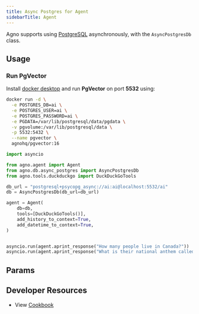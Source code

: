 ```yaml
---
title: Async Postgres for Agent
sidebarTitle: Agent
---
```


Agno supports using [PostgreSQL](https://www.postgresql.org/) asynchronously, with the `AsyncPostgresDb` class.

## Usage

### Run PgVector

Install [docker desktop](https://docs.docker.com/desktop/install/mac-install/) and run **PgVector** on port **5532** using:

```bash
docker run -d \
  -e POSTGRES_DB=ai \
  -e POSTGRES_USER=ai \
  -e POSTGRES_PASSWORD=ai \
  -e PGDATA=/var/lib/postgresql/data/pgdata \
  -v pgvolume:/var/lib/postgresql/data \
  -p 5532:5432 \
  --name pgvector \
  agnohq/pgvector:16
```

```python async_postgres_for_agent.py
import asyncio

from agno.agent import Agent
from agno.db.async_postgres import AsyncPostgresDb
from agno.tools.duckduckgo import DuckDuckGoTools

db_url = "postgresql+psycopg_async://ai:ai@localhost:5532/ai"
db = AsyncPostgresDb(db_url=db_url)

agent = Agent(
    db=db,
    tools=[DuckDuckGoTools()],
    add_history_to_context=True,
    add_datetime_to_context=True,
)


asyncio.run(agent.aprint_response("How many people live in Canada?"))
asyncio.run(agent.aprint_response("What is their national anthem called?"))

```

## Params

<Snippet file="db-async-postgres-params.mdx" />

## Developer Resources

- View [Cookbook](https://github.com/agno-agi/agno/tree/main/cookbook/db/async_postgres/async_postgres_for_agent.py)
